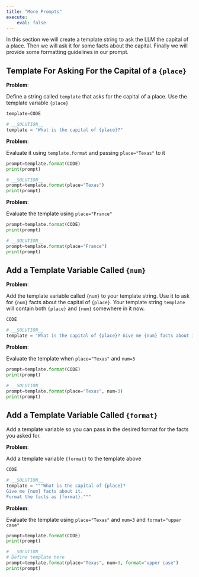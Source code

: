 ```yaml
---
title: "More Prompts"
execute:
    eval: false
---
```


In this section we will create a template string to ask the LLM the capital of
a place. Then we will ask it for some facts about the capital. Finally we will
provide some formatting guidelines in our prompt.

## Template For Asking For the Capital of a `{place}`

__Problem__: 

Define a string called `template` that asks for the capital of a place. Use the template variable `{place}`

```python
template=CODE
```
```python
# __SOLUTION__
template = "What is the capital of {place}?"
```

__Problem__: 

Evaluate it using `template.format` and passing `place="Texas"` to it

```python
prompt=template.format(CODE)
print(prompt)
```
```python
# __SOLUTION__
prompt=template.format(place="Texas")
print(prompt)
```

__Problem__: 

Evaluate the template using `place="France"`

```python
prompt=template.format(CODE)
print(prompt)
```
```python
# __SOLUTION__
prompt=template.format(place="France")
print(prompt)
```

## Add a Template Variable Called `{num}`

__Problem__: 

Add the template variable called `{num}` to your template string. Use it to
ask for `{num}` facts about the capital of `{place}`. Your template string
`template` will contain both `{place}` and `{num}` somewhere in it now.
```python
CODE
```
```python
# __SOLUTION__
template = "What is the capital of {place}? Give me {num} facts about it."
```

__Problem__: 

Evaluate the template when `place="Texas"` and `num=3`

```python
prompt=template.format(CODE)
print(prompt)
```
```python
# __SOLUTION__
prompt=template.format(place="Texas", num=3)
print(prompt)
```

## Add a Template Variable Called `{format}`

Add a template variable so you can pass in the desired format for the facts you
asked for.

__Problem__: 

Add a template variable `{format}` to the template above
```python
CODE
```
```python
# __SOLUTION__
template = """What is the capital of {place}?
Give me {num} facts about it.
Format the facts as {format}."""
```

__Problem__: 

Evaluate the template using `place="Texas"` and `num=3` and `format="upper case"`
```python
prompt=template.format(CODE)
print(prompt)
```
```python
# __SOLUTION__
# Define template here
prompt=template.format(place="Texas", num=3, format="upper case")
print(prompt)
```

